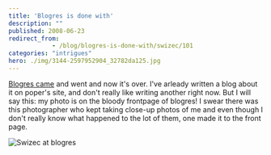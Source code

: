 ```yaml
---
title: 'Blogres is done with'
description: ""
published: 2008-06-23
redirect_from: 
            - /blog/blogres-is-done-with/swizec/101
categories: "intrigues"
hero: ./img/3144-2597952904_32782da125.jpg
---
```

[Blogres came](http://swizec.com/index.php/mode=news/id=329) and went and now it's over. I've arleady written a blog about it on poper's site, and don't really like writing another right now. But I will say this: my photo is on the bloody frontpage of blogres! I swear there was this photographer who kept taking close-up photos of me and even though I don't really know what happened to the lot of them, one made it to the front page.

![Swizec at blogres](./img/3144-2597952904_32782da125.jpg "Swizec at blogres")